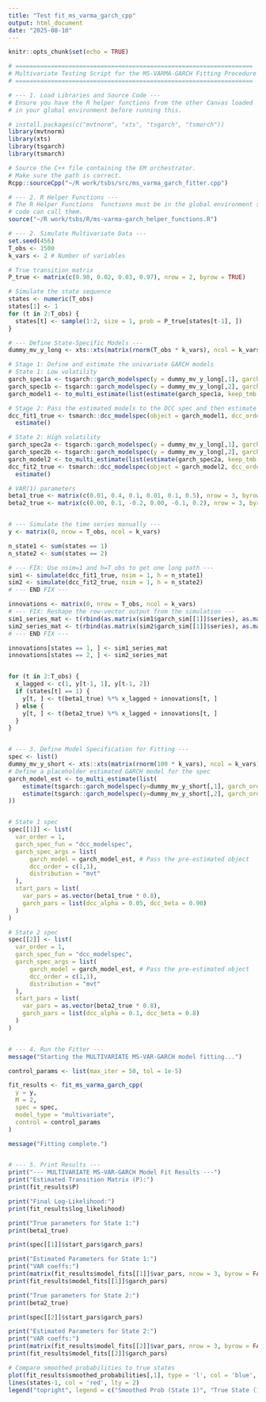 ```yaml
---
title: "Test fit_ms_varma_garch_cpp"
output: html_document
date: "2025-08-10"
---
```


```r
knitr::opts_chunk$set(echo = TRUE)
```


```r
# ===================================================================
# Multivariate Testing Script for the MS-VARMA-GARCH Fitting Procedure
# ===================================================================

# --- 1. Load Libraries and Source Code ---
# Ensure you have the R helper functions from the other Canvas loaded
# in your global environment before running this.

# install.packages(c("mvtnorm", "xts", "tsgarch", "tsmarch"))
library(mvtnorm)
library(xts)
library(tsgarch)
library(tsmarch)

# Source the C++ file containing the EM orchestrator.
# Make sure the path is correct.
Rcpp::sourceCpp("~/R work/tsbs/src/ms_varma_garch_fitter.cpp")

# --- 2. R Helper Functions ---
# The R Helper Functions  functions must be in the global environment so the C++
# code can call them.
source("~/R work/tsbs/R/ms-varma-garch_helper_functions.R")
```

```r
# --- 2. Simulate Multivariate Data ---
set.seed(456)
T_obs <- 1500
k_vars <- 2 # Number of variables

# True transition matrix
P_true <- matrix(c(0.98, 0.02, 0.03, 0.97), nrow = 2, byrow = TRUE)

# Simulate the state sequence
states <- numeric(T_obs)
states[1] <- 1
for (t in 2:T_obs) {
  states[t] <- sample(1:2, size = 1, prob = P_true[states[t-1], ])
}

# --- Define State-Specific Models ---
dummy_mv_y_long <- xts::xts(matrix(rnorm(T_obs * k_vars), ncol = k_vars), order.by = Sys.Date()-(T_obs:1))

# Stage 1: Define and estimate the univariate GARCH models
# State 1: Low volatility
garch_spec1a <- tsgarch::garch_modelspec(y = dummy_mv_y_long[,1], garch_order = c(1,1), fixed_pars = list(omega=0.1, alpha1=0.1, beta1=0.8))
garch_spec1b <- tsgarch::garch_modelspec(y = dummy_mv_y_long[,2], garch_order = c(1,1), fixed_pars = list(omega=0.1, alpha1=0.1, beta1=0.8))
garch_model1 <- to_multi_estimate(list(estimate(garch_spec1a, keep_tmb = TRUE), estimate(garch_spec1b, keep_tmb = TRUE)))

# Stage 2: Pass the estimated models to the DCC spec and then estimate it
dcc_fit1_true <- tsmarch::dcc_modelspec(object = garch_model1, dcc_order = c(1,1), distribution = "mvt", fixed_pars = list(dcc_alpha = 0.05, dcc_beta = 0.9)) |>
  estimate()

# State 2: High volatility
garch_spec2a <- tsgarch::garch_modelspec(y = dummy_mv_y_long[,1], garch_order = c(1,1), fixed_pars = list(omega=0.3, alpha1=0.2, beta1=0.6))
garch_spec2b <- tsgarch::garch_modelspec(y = dummy_mv_y_long[,2], garch_order = c(1,1), fixed_pars = list(omega=0.3, alpha1=0.2, beta1=0.6))
garch_model2 <- to_multi_estimate(list(estimate(garch_spec2a, keep_tmb = TRUE), estimate(garch_spec2b, keep_tmb = TRUE)))
dcc_fit2_true <- tsmarch::dcc_modelspec(object = garch_model2, dcc_order = c(1,1), distribution = "mvt", fixed_pars = list(dcc_alpha = 0.2, dcc_beta = 0.75)) |>
  estimate()

# VAR(1) parameters
beta1_true <- matrix(c(0.01, 0.4, 0.1, 0.01, 0.1, 0.5), nrow = 3, byrow = FALSE)
beta2_true <- matrix(c(0.00, 0.1, -0.2, 0.00, -0.1, 0.2), nrow = 3, byrow = FALSE)


# --- Simulate the time series manually ---
y <- matrix(0, nrow = T_obs, ncol = k_vars)

n_state1 <- sum(states == 1)
n_state2 <- sum(states == 2)

# --- FIX: Use nsim=1 and h=T_obs to get one long path ---
sim1 <- simulate(dcc_fit1_true, nsim = 1, h = n_state1)
sim2 <- simulate(dcc_fit2_true, nsim = 1, h = n_state2)
# --- END FIX ---

innovations <- matrix(0, nrow = T_obs, ncol = k_vars)
# --- FIX: Reshape the row-vector output from the simulation ---
sim1_series_mat <- t(rbind(as.matrix(sim1$garch_sim[[1]]$series), as.matrix(sim1$garch_sim[[2]]$series)))
sim2_series_mat <- t(rbind(as.matrix(sim2$garch_sim[[1]]$series), as.matrix(sim2$garch_sim[[2]]$series)))
# --- END FIX ---

innovations[states == 1, ] <- sim1_series_mat
innovations[states == 2, ] <- sim2_series_mat


for (t in 2:T_obs) {
  x_lagged <- c(1, y[t-1, 1], y[t-1, 2])
  if (states[t] == 1) {
    y[t, ] <- t(beta1_true) %*% x_lagged + innovations[t, ]
  } else {
    y[t, ] <- t(beta2_true) %*% x_lagged + innovations[t, ]
  }
}


# --- 3. Define Model Specification for Fitting ---
spec <- list()
dummy_mv_y_short <- xts::xts(matrix(rnorm(100 * k_vars), ncol = k_vars), order.by = Sys.Date()-(100:1))
# Define a placeholder estimated GARCH model for the spec
garch_model_est <- to_multi_estimate(list(
    estimate(tsgarch::garch_modelspec(y=dummy_mv_y_short[,1], garch_order = c(1,1)), keep_tmb = TRUE),
    estimate(tsgarch::garch_modelspec(y=dummy_mv_y_short[,2], garch_order = c(1,1)), keep_tmb = TRUE)
))


# State 1 spec
spec[[1]] <- list(
  var_order = 1,
  garch_spec_fun = "dcc_modelspec",
  garch_spec_args = list(
      garch_model = garch_model_est, # Pass the pre-estimated object
      dcc_order = c(1,1),
      distribution = "mvt"
  ),
  start_pars = list(
    var_pars = as.vector(beta1_true * 0.8),
    garch_pars = list(dcc_alpha = 0.05, dcc_beta = 0.90)
  )
)

# State 2 spec
spec[[2]] <- list(
  var_order = 1,
  garch_spec_fun = "dcc_modelspec",
  garch_spec_args = list(
      garch_model = garch_model_est, # Pass the pre-estimated object
      dcc_order = c(1,1),
      distribution = "mvt"
  ),
  start_pars = list(
    var_pars = as.vector(beta2_true * 0.8),
    garch_pars = list(dcc_alpha = 0.1, dcc_beta = 0.8)
  )
)


# --- 4. Run the Fitter ---
message("Starting the MULTIVARIATE MS-VAR-GARCH model fitting...")

control_params <- list(max_iter = 50, tol = 1e-5)

fit_results <- fit_ms_varma_garch_cpp(
  y = y,
  M = 2,
  spec = spec,
  model_type = "multivariate",
  control = control_params
)

message("Fitting complete.")


# --- 5. Print Results ---
print("--- MULTIVARIATE MS-VAR-GARCH Model Fit Results ---")
print("Estimated Transition Matrix (P):")
print(fit_results$P)

print("Final Log-Likelihood:")
print(fit_results$log_likelihood)

print("True parameters for State 1:")
print(beta1_true)

print(spec[[1]]$start_pars$garch_pars)

print("Estimated Parameters for State 1:")
print("VAR coeffs:")
print(matrix(fit_results$model_fits[[1]]$var_pars, nrow = 3, byrow = FALSE))
print(fit_results$model_fits[[1]]$garch_pars)

print("True parameters for State 2:")
print(beta2_true)

print(spec[[2]]$start_pars$garch_pars)

print("Estimated Parameters for State 2:")
print("VAR coeffs:")
print(matrix(fit_results$model_fits[[2]]$var_pars, nrow = 3, byrow = FALSE))
print(fit_results$model_fits[[2]]$garch_pars)

# Compare smoothed probabilities to true states
plot(fit_results$smoothed_probabilities[,1], type = 'l', col = 'blue', ylim = c(0,1), ylab = "Probability", main = "Smoothed Probability of State 1")
lines(states-1, col = 'red', lty = 2)
legend("topright", legend = c("Smoothed Prob (State 1)", "True State (1)"), col = c("blue", "red"), lty = 1:2)


```




